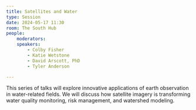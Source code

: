 ```yaml
---
title: Satellites and Water
type: Session
date: 2024-05-17 11:30
room: The South Hub
people:
    moderators:
    speakers:
        - Colby Fisher
        - Katie Wetstone
        - David Arscott, PhD
        - Tyler Anderson

---
```

This series of talks will explore innovative applications of earth observation in water-related fields. We will discuss how satellite imagery is transforming water quality monitoring, risk management, and watershed modeling.